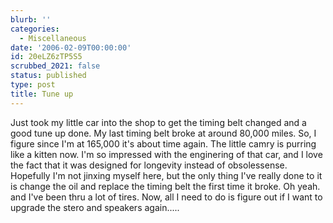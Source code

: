 ```yaml
---
blurb: ''
categories:
  - Miscellaneous
date: '2006-02-09T00:00:00'
id: 20eLZ6zTP5S5
scrubbed_2021: false
status: published
type: post
title: Tune up
---
```


Just took my little car into the shop to get the timing belt
changed and a good tune up done. My last timing belt broke at
around 80,000 miles. So, I figure since I'm at 165,000 it's about
time again. The little camry is purring like a kitten now. I'm so
impressed with the enginering of that car, and I love the fact that
it was designed for longevity instead of obsolessense. Hopefully
I'm not jinxing myself here, but the only thing I've really done to
it is change the oil and replace the timing belt the first time it
broke. Oh yeah. and I've been thru a lot of tires. Now, all I need
to do is figure out if I want to upgrade the stero and speakers
again.....
